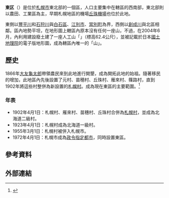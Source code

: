{{日本區
| 自治體名 = 東區
| 圖像=[[File:Sapporo_Beer_Museum.jpg|240px]]
| 圖像說明=[[札幌啤酒博物館|札幌啤酒博物館]]
| 區章 = [[File:Emblem_of_Higashi,_Sapporo.gif|100px]]
| 區長 = [[飯塚和惠|飯塚和惠]]
| 日文原名 = 東区
| 平假名 = ひがしく
| 羅馬字拼音 = Higashi-ku
| 都道府縣 = 北海道
| 市 = 札幌市
| 支廳 = 石狩
| 編號 = 01103-7
| 面積 = 57.13
| 邊界未定 = 
| 人口 = 254,790 
| 人口密度 = 
| 統計時間 = 2008年6月1日
| 自治體=札幌市（[[北區_(札幌市)|北区]]、[[中央區_(札幌市)|中央区]]、[[白石區|白石區]]）、[[江別市|江別市]]、[[當別町|當別町]]
| 樹 = 
| 花 = 
| 鳥 = 
| 其他象徵物 = 
| 其他象徵 = 
| 郵遞區號 = 065-8612
| 所在地 = 東区北十一条東七丁目1番地<br>[[File:SapporoHigashiKuyakusho2005-3.jpg|250px]]
| 電話號碼 = 11-741-2400
| 外部連結 =http://www.city.sapporo.jp/higashi/
| 經度 = 
| 緯度 = 
| 地圖 = Location of Higashi ward Sapporo city Hokkaido Japan.svg
| 註記=人口：[http://www.city.sapporo.jp/toukei/jinko/jinko.html 札幌市官方網頁]
}}
'''東区'''（{{jpn|j=東区|hg=ひがしく|rm=Higashi ku|f=y}}）是位於[[札幌市|札幌市]]東北部的一個區，人口主要集中在轄區的西南部，東北部則以農田、工業區為主，早期札幌地區的機場[[丘珠機場|丘珠機場]]也位於此地。

東側以[[豐平川|豐平川]]和[[石狩川|石狩川]]與[[白石區|白石區]]、[[江別市|江別市]]、[[當別町|當別町]]為界，西側以[[創成川|創成川]]與北區相鄰。區內地勢平坦，在地形圖上轄區內原本沒有任何一座山，不過，在2004年6月，{{lang|ja|モエレ沼公園}}內利用建設廢土建了一座人工山「{{lang|ja|モエレ山}}」（標高62.4公尺），並被記載於日本[[國土地理院|國土地理院]]的電子版地形圖，成為轄區內唯一的「山」。

==歷史==
1866年[[大友龜太郎|大友龜太郎]]帶領農民來到此地進行開墾，成為開拓此地的始祖。隨著移民的增加，此地區內先後設置了元村、苗穂村、丘珠村、雁來村、篠路村，直到1902年將這些村整併為新設置的[[札幌村|札幌村]]。成為現在東區的主要範圍。<ref>{{Cite web| url=http://www.city.sapporo.jp/higashi/about/kaitaku.html| title=開拓的歷史| publisher=札幌市東區公所| accessdate=2008年6月10日| language=ja| deadurl=yes| archiveurl=https://web.archive.org/web/20071029014924/http://www.city.sapporo.jp/higashi/about/kaitaku.html| archivedate=2007年10月29日}}</ref>

===年表===
* 1902年4月1日：札幌村、雁來村、苗穗村、丘珠村合併為[[札幌村|札幌村]]，並成為北海道二級村。
* 1923年4月1日：札幌村成為北海道一級村。
* 1955年3月1日：札幌村被併入札幌市。
* 1972年4月1日：札幌市成為[[政令指定都市|政令指定都市]]，同時設置東區。

==參考資料==
{{reflist}}

==外部連結==
{{commonscat|Higashi-ku, Sapporo}}

{{石狩支廳}}